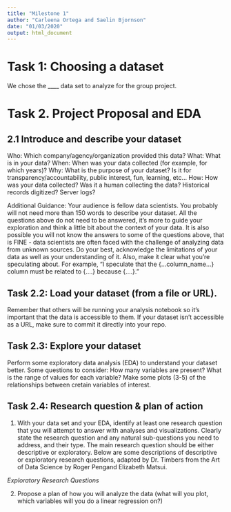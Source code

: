 ```yaml
---
title: "Milestone 1"
author: "Carleena Ortega and Saelin Bjornson"
date: "01/03/2020"
output: html_document
---
```


# Task 1: Choosing a dataset

We chose the ____ data set to analyze for the group project.

# Task 2. Project Proposal and EDA

## 2.1 Introduce and describe your dataset

Who: Which company/agency/organization provided this data?
What: What is in your data?
When: When was your data collected (for example, for which years)?
Why: What is the purpose of your dataset? Is it for transparency/accountability, public interest, fun, learning, etc…
How: How was your data collected? Was it a human collecting the data? Historical records digitized? Server logs?

Additional Guidance: Your audience is fellow data scientists. You probably will not need more than 150 words to describe your dataset. All the questions above do not need to be answered, it’s more to guide your exploration and think a little bit about the context of your data. It is also possible you will not know the answers to some of the questions above, that is FINE - data scientists are often faced with the challenge of analyzing data from unknown sources. Do your best, acknowledge the limitations of your data as well as your understanding of it. Also, make it clear what you’re speculating about. For example, “I speculate that the {…column_name…} column must be related to {….} because {….}.”

## Task 2.2: Load your dataset (from a file or URL).
Remember that others will be running your analysis notebook so it’s important that the data is accessible to them.
If your dataset isn’t accessible as a URL, make sure to commit it directly into your repo.

## Task 2.3: Explore your dataset
Perform some exploratory data analysis (EDA) to understand your dataset better. Some questions to consider:
How many variables are present?
What is the range of values for each variable?
Make some plots (3-5) of the relationships between cretain variables of interest.

## Task 2.4: Research question & plan of action
1. With your data set and your EDA, identify at least one research question that you will attempt to answer with analyses and visualizations. Clearly state the research question and any natural sub-questions you need to address, and their type. The main research question should be either descriptive or exploratory.
Below are some descriptions of descriptive or exploratory research questions, adapted by Dr. Timbers from the Art of Data Science by Roger Pengand Elizabeth Matsui. 

*Exploratory Research Questions* 

2. Propose a plan of how you will analyze the data (what will you plot, which variables will you do a linear regression on?)
